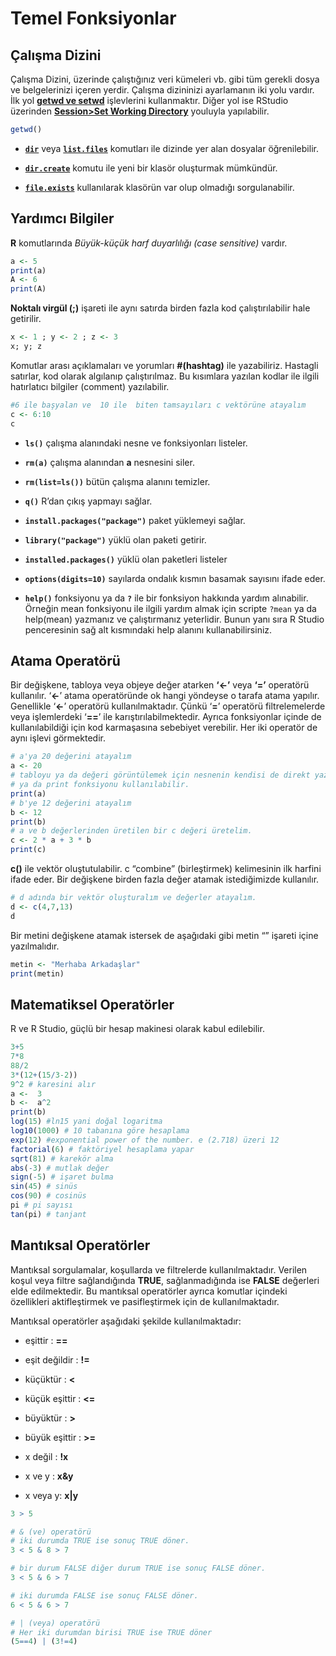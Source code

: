 # Temel Fonksiyonlar

## Çalışma Dizini

Çalışma Dizini, üzerinde çalıştığınız veri kümeleri vb. gibi tüm gerekli dosya ve belgelerinizi içeren yerdir. Çalışma dizininizi ayarlamanın iki yolu vardır. İlk yol [**getwd ve setwd**]{.underline} işlevlerini kullanmaktır. Diğer yol ise RStudio üzerinden [**Session\>Set Working Directory**]{.underline} youluyla yapılabilir.

```r
getwd()
```

-   [**`dir`**]{.underline} veya [**`list.files`**]{.underline} komutları ile dizinde yer alan dosyalar öğrenilebilir.

-   [**`dir.create`**]{.underline} komutu ile yeni bir klasör oluşturmak mümkündür.

-   [**`file.exists`**]{.underline} kullanılarak klasörün var olup olmadığı sorgulanabilir.

## Yardımcı Bilgiler

**R** komutlarında *Büyük-küçük harf duyarlılığı (case sensitive)* vardır.

```r
a <- 5  
print(a)  
A <- 6  
print(A) 
```

**Noktalı virgül (;)** işareti ile aynı satırda birden fazla kod çalıştırılabilir hale getirilir.

```r
x <- 1 ; y <- 2 ; z <- 3  
x; y; z
```

Komutlar arası açıklamaları ve yorumları **#(hashtag)** ile yazabiliriz. Hastagli satırlar, kod olarak algılanıp çalıştırılmaz. Bu kısımlara yazılan kodlar ile ilgili hatırlatıcı bilgiler (comment) yazılabilir.

```r
#6 ile başyalan ve  10 ile  biten tamsayıları c vektörüne atayalım  
c <- 6:10 
c
```

-   **`ls()`** çalışma alanındaki nesne ve fonksiyonları listeler.

-   **`rm(a)`** çalışma alanından **a** nesnesini siler.

-   **`rm(list=ls())`** bütün çalışma alanını temizler.

-   **`q()`** R'dan çıkış yapmayı sağlar.

-   **`install.packages("package")`** paket yüklemeyi sağlar.

-   **`library("package")`** yüklü olan paketi getirir.

-   **`installed.packages()`** yüklü olan paketleri listeler

-   **`options(digits=10)`** sayılarda ondalık kısmın basamak sayısını ifade eder.

-   **`help()`** fonksiyonu ya da **`?`** ile bir fonksiyon hakkında yardım alınabilir. Örneğin mean fonksiyonu ile ilgili yardım almak için scripte `?mean` ya da help(mean) yazmanız ve çalıştırmanız yeterlidir. Bunun yanı sıra R Studio penceresinin sağ alt kısmındaki help alanını kullanabilirsiniz.

## Atama Operatörü

Bir değişkene, tabloya veya objeye değer atarken **'\<-'** veya **'='** operatörü kullanılır. '**\<-**' atama operatöründe ok hangi yöndeyse o tarafa atama yapılır. Genellikle '**\<-**' operatörü kullanılmaktadır. Çünkü '**=**' operatörü filtrelemelerde veya işlemlerdeki '**==**' ile karıştırılabilmektedir. Ayrıca fonksiyonlar içinde de kullanılabildiği için kod karmaşasına sebebiyet verebilir. Her iki operatör de aynı işlevi görmektedir.

```r
# a'ya 20 değerini atayalım  
a <- 20    
# tabloyu ya da değeri görüntülemek için nesnenin kendisi de direkt yazılabilir.  
# ya da print fonksiyonu kullanılabilir.   
print(a)    
# b'ye 12 değerini atayalım  
b <- 12  
print(b)   
# a ve b değerlerinden üretilen bir c değeri üretelim.   
c <- 2 * a + 3 * b  
print(c) 
```

**c()** ile vektör oluştutulabilir. c "combine" (birleştirmek) kelimesinin ilk harfini ifade eder. Bir değişkene birden fazla değer atamak istediğimizde kullanılır.

```r
# d adında bir vektör oluşturalım ve değerler atayalım.   
d <- c(4,7,13)  
d 
```

Bir metini değişkene atamak istersek de aşağıdaki gibi metin "" işareti içine yazılmalıdır.

```r
metin <- "Merhaba Arkadaşlar"  
print(metin)
```

## Matematiksel Operatörler

R ve R Studio, güçlü bir hesap makinesi olarak kabul edilebilir.

```r

3+5 
7*8 
88/2 
3*(12+(15/3-2)) 
9^2 # karesini alır 
a <-  3 
b <-  a^2 
print(b) 
log(15) #ln15 yani doğal logaritma 
log10(1000) # 10 tabanına göre hesaplama 
exp(12) #exponential power of the number. e (2.718) üzeri 12 
factorial(6) # faktöriyel hesaplama yapar 
sqrt(81) # karekör alma 
abs(-3) # mutlak değer 
sign(-5) # işaret bulma 
sin(45) # sinüs 
cos(90) # cosinüs 
pi # pi sayısı 
tan(pi) # tanjant

```

## Mantıksal Operatörler

Mantıksal sorgulamalar, koşullarda ve filtrelerde kullanılmaktadır. Verilen koşul veya filtre sağlandığında **TRUE**, sağlanmadığında ise **FALSE** değerleri elde edilmektedir. Bu mantıksal operatörler ayrıca komutlar içindeki özellikleri aktifleştirmek ve pasifleştirmek için de kullanılmaktadır.

Mantıksal operatörler aşağıdaki şekilde kullanılmaktadır:

-   eşittir : **==**

-   eşit değildir : **!=**

-   küçüktür : **\<**

-   küçük eşittir : **\<=**

-   büyüktür : **\>**

-   büyük eşittir : **\>=**

-   x değil : **!x**

-   x ve y : **x&y**

-   x veya y: **x\|y**

```r

3 > 5

# & (ve) operatörü
# iki durumda TRUE ise sonuç TRUE döner.
3 < 5 & 8 > 7

# bir durum FALSE diğer durum TRUE ise sonuç FALSE döner.
3 < 5 & 6 > 7

# iki durumda FALSE ise sonuç FALSE döner.
6 < 5 & 6 > 7

# | (veya) operatörü
# Her iki durumdan birisi TRUE ise TRUE döner
(5==4) | (3!=4)

```
